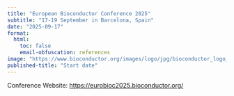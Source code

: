 ```yaml
---
title: "European Bioconductor Conference 2025"
subtitle: "17-19 September in Barcelona, Spain"
date: "2025-09-17"
format:
  html:
    toc: false
    email-obfuscation: references
image: "https://www.bioconductor.org/images/logo/jpg/bioconductor_logo_rgb.jpg"
published-title: "Start date"
---
```


Conference Website: <https://eurobioc2025.bioconductor.org/>

